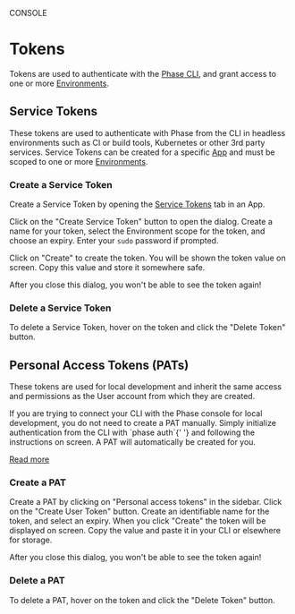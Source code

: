 

<Tag variant="small">CONSOLE</Tag>

# Tokens

Tokens are used to authenticate with the <a href="/cli">Phase CLI</a>, and grant access to one or more <a href="/console/environments">Environments</a>.

## Service Tokens

These tokens are used to authenticate with Phase from the CLI in headless environments such as CI or build tools, Kubernetes or other 3rd party services.
Service Tokens can be created for a specific <a href="/console/apps">App</a> and must be scoped to one or more <a href="/console/environments">Environments</a>.

### Create a Service Token

Create a Service Token by opening the <a href="/console/apps#service-tokens">Service Tokens</a> tab in an App.

Click on the "Create Service Token" button to open the dialog. Create a name for your token, select the Environment scope for the token, and choose an expiry. Enter your `sudo` password if prompted.

Click on "Create" to create the token. You will be shown the token value on screen. Copy this value and store it somewhere safe.

<Warning>
  After you close this dialog, you won't be able to see the token again!
</Warning>

### Delete a Service Token

To delete a Service Token, hover on the token and click the "Delete Token" button.

## Personal Access Tokens (PATs)

These tokens are used for local development and inherit the same access and permissions as the User account from which they are created.

<Note>
  If you are trying to connect your CLI with the Phase console for local
  development, you do not need to create a PAT manually. Simply initialize
  authentication from the CLI with `phase auth`{' '}
  and following the instructions on screen. A PAT will automatically be created
  for you.

  <a href="/cli/commands#auth">Read more</a>
</Note>

### Create a PAT

Create a PAT by clicking on "Personal access tokens" in the sidebar. Click on the "Create User Token" button.
Create an identifiable name for the token, and select an expiry. When you click "Create" the token will be displayed on screen. Copy the value and paste it in your CLI or elsewhere for storage.

<Warning>
  After you close this dialog, you won't be able to see the token again!
</Warning>

### Delete a PAT

To delete a PAT, hover on the token and click the "Delete Token" button.
